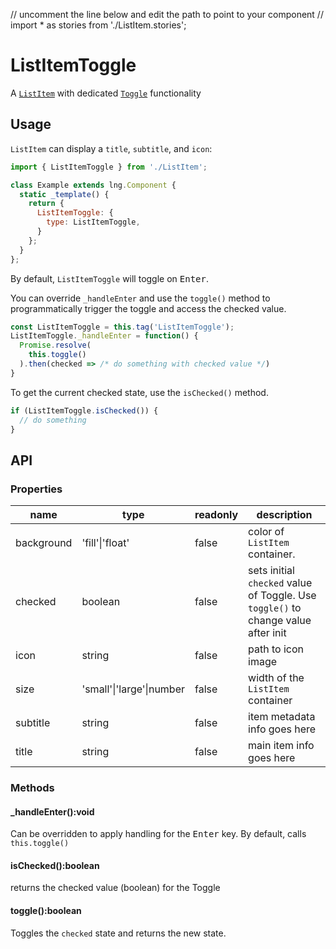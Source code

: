 // uncomment the line below and edit the path to point to your component
// import * as stories from './ListItem.stories';

# ListItemToggle

A [`ListItem`](?path=/docs/listitem--basic) with dedicated [`Toggle`](?path=/docs/toggle--basic) functionality

## Usage

`ListItem` can display a `title`, `subtitle`, and `icon`:

```js
import { ListItemToggle } from './ListItem';

class Example extends lng.Component {
  static _template() {
    return {
      ListItemToggle: {
        type: ListItemToggle,
      }
    };
  }
};
```

<Preview>
  <Story id="listitemtoggle--basic" />
</Preview>

By default, `ListItemToggle` will toggle on <kbd>Enter</kbd>.

You can override `_handleEnter` and use the `toggle()` method to programmatically trigger the toggle and access the checked value. 

```js
const ListItemToggle = this.tag('ListItemToggle');
ListItemToggle._handleEnter = function() {
  Promise.resolve(
    this.toggle()
  ).then(checked => /* do something with checked value */)
}
```

To get the current checked state, use the `isChecked()` method.

```js
if (ListItemToggle.isChecked()) {
  // do something
}
```

## API

### Properties

name|type|readonly|description
--|--|--|--
background|'fill'\|'float'|false|color of `ListItem` container.
checked|boolean|false|sets initial `checked` value of Toggle. Use `toggle()` to change value after init
icon|string|false|path to icon image
size|'small'\|'large'\|number|false|width of the `ListItem` container
subtitle|string|false|item metadata info goes here
title|string|false|main item info goes here

### Methods

#### _handleEnter():void

Can be overridden to apply handling for the <kbd>Enter</kbd> key. By default,
calls `this.toggle()`

#### isChecked():boolean

returns the checked value (boolean) for the Toggle

#### toggle():boolean

Toggles the `checked` state and returns the new state.
